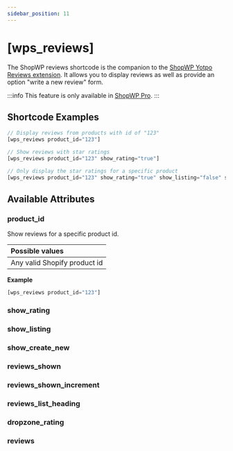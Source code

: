 ```yaml
---
sidebar_position: 11
---
```


# [wps_reviews]

The ShopWP reviews shortcode is the companion to the [ShopWP Yotpo Reviews extension](https://wpshop.io/extensions/yotpo-product-reviews/). It allows you to display reviews as well as provide an option "write a new review" form.

:::info
This feature is only available in [ShopWP Pro](https://wpshop.io/purchase?utm_medium=docs&utm_source=features&utm_campaign=upgrade).
:::

## Shortcode Examples

```js
// Display reviews from products with id of "123"
[wps_reviews product_id="123"]

// Show reviews with star ratings
[wps_reviews product_id="123" show_rating="true"]

// Only display the star ratings for a specific product
[wps_reviews product_id="123" show_rating="true" show_listing="false" show_create_new="false"]
```

## Available Attributes

### product_id

Show reviews for a specific product id.

| Possible values              |
| :--------------------------- |
| Any valid Shopify product id |

**Example**

```js
[wps_reviews product_id="123"]
```

### show_rating

### show_listing

### show_create_new

### reviews_shown

### reviews_shown_increment

### reviews_list_heading

### dropzone_rating

### reviews
